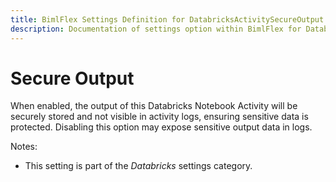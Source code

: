---
title: BimlFlex Settings Definition for DatabricksActivitySecureOutput
description: Documentation of settings option within BimlFlex for DatabricksActivitySecureOutput
---
<head>
  <meta name="varigenceProduct" content="BimlFlex"></meta>
  <meta name="varigenceArticleType" content="Reference"></meta>
</head>


# Secure Output

When enabled, the output of this Databricks Notebook Activity will be securely stored and not visible in activity logs, ensuring sensitive data is protected. Disabling this option may expose sensitive output data in logs.

Notes:

* This setting is part of the *Databricks* settings category.

